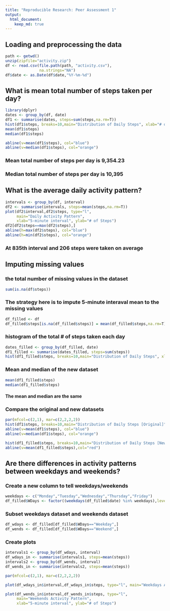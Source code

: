 ```yaml
---
title: "Reproducible Research: Peer Assessment 1"
output: 
  html_document:
    keep_md: true
---
```



## Loading and preprocessing the data
```r
path <- getwd()
unzip(zipfile="activity.zip")
df <- read.csv(file.path(path, "activity.csv"),
               na.strings="NA")
df$date <- as.Date(df$date,"%Y-%m-%d")
```

## What is mean total number of steps taken per day?
```r
library(dplyr)
dates <- group_by(df, date)
df1 <- summarise(dates, steps=sum(steps,na.rm=T))
hist(df1$steps, breaks=10,main="Distribution of Daily Steps", xlab="# of Steps")
mean(df1$steps)
median(df1$steps)

abline(v=mean(df1$steps), col="blue")
abline(v=median(df1$steps), col="orange")
```

### Mean total number of steps per day is 9,354.23

### Median total number of steps per day is 10,395

## What is the average daily activity pattern?
```r
intervals <- group_by(df, interval)
df2 <- summarise(intervals, steps=mean(steps,na.rm=T))
plot(df2$interval,df2$steps, type="l",
     main="Daily Activity Pattern",
     xlab="5-minute interval", ylab="# of Steps")
df2[df2$steps==max(df2$steps),]
abline(h=max(df2$steps), col="blue")
abline(h=min(df2$steps), col="orange")
```

### At 835th interval and 206 steps were taken on average 

## Imputing missing values

### the total number of missing values in the dataset
```r
sum(is.na(df$steps))
```

### The strategy here is to impute 5-minute interaval mean to the missing values
```r
df_filled <- df
df_filled$steps[is.na(df_filled$steps)] = mean(df_filled$steps,na.rm=T)
```

### histogram of the total # of steps taken each day
```r
dates_filled <- group_by(df_filled, date)
df1_filled <- summarise(dates_filled, steps=sum(steps))
hist(df1_filled$steps, breaks=10,main="Distribution of Daily Steps", xlab="# of Steps")
```

### Mean and median of the new dataset
```r
mean(df1_filled$steps)
median(df1_filled$steps)
```

#### The mean and median are the same

### Compare the original and new datasets
```r
par(mfcol=c(2,1), mar=c(2,2,2,2))
hist(df1$steps, breaks=10,main="Distribution of Daily Steps [Original]", xlab="# of Steps")
abline(v=mean(df1$steps), col="blue")
abline(v=median(df1$steps), col="orange")

hist(df1_filled$steps, breaks=10,main="Distribution of Daily Steps [New]", xlab="# of Steps")
abline(v=mean(df1_filled$steps),col="red")
```

## Are there differences in activity patterns between weekdays and weekends?

### Create a new column to tell weekdays/weekends
```r
weekdays <- c("Monday","Tuesday","Wednesday","Thursday","Friday")
df_filled$WDays <- factor((weekdays(df_filled$date) %in% weekdays),levels=c(FALSE,TRUE),labels=c("Weekend","Weekday"))
```

### Subset weekdays dataset and weekends dataset
```r
df_wdays <- df_filled[df_filled$WDays=="Weekday",]
df_wends <- df_filled[df_filled$WDays=="Weekend",]
```

### Create plots
```r
intervals1 <- group_by(df_wdays, interval)
df_wdays_in <- summarise(intervals1, steps=mean(steps))
intervals2 <- group_by(df_wends, interval)
df_wends_in <- summarise(intervals2, steps=mean(steps))

par(mfcol=c(2,1), mar=c(2,2,2,2))

plot(df_wdays_in$interval,df_wdays_in$steps, type="l", main="Weekdays Activity Pattern",  xlab="5-minute interval", ylab="# of Steps")

plot(df_wends_in$interval,df_wends_in$steps, type="l",
     main="Weekends Activity Pattern",
     xlab="5-minute interval", ylab="# of Steps")
```


